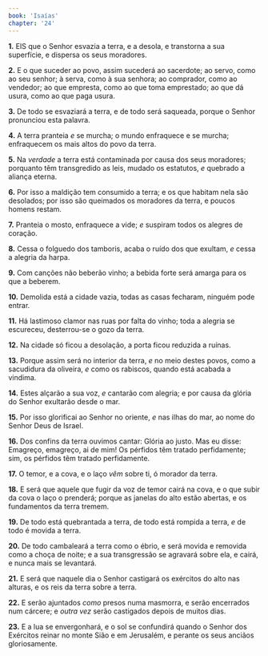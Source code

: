 ```yaml
---
book: 'Isaías'
chapter: '24'
---
```


**1.** EIS que o Senhor esvazia a terra, e a desola, e transtorna a sua superfície, e dispersa os seus moradores.

**2.** E o que suceder ao povo, assim sucederá ao sacerdote; ao servo, como ao seu senhor; à serva, como à sua senhora; ao comprador, como ao vendedor; ao que empresta, como ao que toma emprestado; ao que dá usura, como ao que paga usura.

**3.** De todo se esvaziará a terra, e de todo será saqueada, porque o Senhor pronunciou esta palavra.

**4.** A terra pranteia *e* se murcha; o mundo enfraquece e se murcha; enfraquecem os mais altos do povo da terra.

**5.** Na *verdade* a terra está contaminada por causa dos seus moradores; porquanto têm transgredido as leis, mudado os estatutos, *e* quebrado a aliança eterna.

**6.** Por isso a maldição tem consumido a terra; e os que habitam nela são desolados; por isso são queimados os moradores da terra, e poucos homens restam.

**7.** Pranteia o mosto, enfraquece a vide; *e* suspiram todos os alegres de coração.

**8.** Cessa o folguedo dos tamboris, acaba o ruído dos que exultam, *e* cessa a alegria da harpa.

**9.** Com canções não beberão vinho; a bebida forte será amarga para os que a beberem.

**10.** Demolida está a cidade vazia, todas as casas fecharam, ninguém pode entrar.

**11.** Há lastimoso clamor nas ruas por falta do vinho; toda a alegria se escureceu, desterrou-se o gozo da terra.

**12.** Na cidade só ficou a desolação, a porta ficou reduzida a ruínas.

**13.** Porque assim será no interior da terra, *e* no meio destes povos, como a sacudidura da oliveira, *e* como os rabiscos, quando está acabada a vindima.

**14.** Estes alçarão a sua voz, *e* cantarão com alegria; e por causa da glória do Senhor exultarão desde o mar.

**15.** Por isso glorificai ao Senhor no oriente, *e* nas ilhas do mar, ao nome do Senhor Deus de Israel.

**16.** Dos confins da terra ouvimos cantar: Glória ao justo. Mas eu disse: Emagreço, emagreço, ai de mim! Os pérfidos têm tratado perfidamente; sim, os pérfidos têm tratado perfidamente.

**17.** O temor, e a cova, e o laço *vêm* sobre ti, ó morador da terra.

**18.** E será que aquele que fugir da voz de temor cairá na cova, e o que subir da cova o laço o prenderá; porque as janelas do alto estão abertas, e os fundamentos da terra tremem.

**19.** De todo está quebrantada a terra, de todo está rompida a terra, *e* de todo é movida a terra.

**20.** De todo cambaleará a terra como o ébrio, e será movida e removida como a choça de noite; e a sua transgressão se agravará sobre ela, e cairá, e nunca mais se levantará.

**21.** E será que naquele dia o Senhor castigará os exércitos do alto nas alturas, e os reis da terra sobre a terra.

**22.** E serão ajuntados *como* presos numa masmorra, e serão encerrados num cárcere; e *outra vez* serão castigados depois de muitos dias.

**23.** E a lua se envergonhará, e o sol se confundirá quando o Senhor dos Exércitos reinar no monte Sião e em Jerusalém, e perante os seus anciãos gloriosamente.